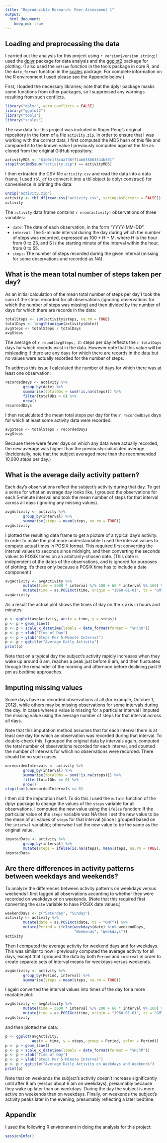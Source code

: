 ```yaml
---
title: "Reproducible Research: Peer Assessment 1"
output: 
  html_document:
    keep_md: true
---
```


## Loading and preprocessing the data

I carried out the analysis for this project using
`r version$version.string`; I used the
[dplyr](http://cran.r-project.org/web/packages/dplyr) package for data
analysis and the
[ggplot2](http://cran.r-project.org/web/packages/ggplot2) package for
plotting. (I also used the `md5sum` function in the tools package in
core R, and the `date_format` function in the
[scales](http://cran.r-project.org/web/packages/scales) package. For
complete information on the R environment I used please see the
Appendix below.)

First, I loaded the necessary libraries; note that the dplyr package
masks some functions from other packages, so I suppressed any warnings
resulting from such conflicts.

```r
library("dplyr", warn.conflicts = FALSE)
library("ggplot2")
library("tools")
library("scales")
```

The raw data for this project was included in Roger Peng's original
repository in the form of a file `activity.zip`. In order to ensure
that I was working with the correct data, I first computed the MD5
hash of this file and compared it to the known value I previously
computed against the file as cloned from the original GitHub
repository.

```r
activityMD5 <- "61e0c1f8c4a736ff1ab0f8863344b301"
stopifnot(md5sum("activity.zip") == activityMD5)
```

I then extracted the CSV file `activity.csv` and read the data into a
data frame; I used `tbl_df` to convert it into a tbl object (a dplyr
construct) for convenience in printing the data:

```r
unzip("activity.zip")
activity <- tbl_df(read.csv("activity.csv", stringsAsFactors = FALSE))
activity
```

The `activity` data frame contains `r nrow(activity)` observations of
three variables:

* `date`: The date of each observation, in the form "YYYY-MM-DD".
* `interval`: The 5-minute interval during the day during which the
  number of steps was recorded, expressed as 100 * H + M, where H
  is the hour from 0 to 23, and S is the starting minute of the
  interval within the hour, from 0 to 55.
* `steps`: The number of steps recorded during the given interval
  (missing for some observations and recorded as NA).

## What is the mean total number of steps taken per day?

As an initial calculation of the mean total number of steps per day I
took the sum of the steps recorded for all observations (ignoring
observations for which the number of steps was missing) and then
divided by the number of days for which there are records in the data:

```r
totalSteps <- sum(activity$steps, na.rm = TRUE)
totalDays <- length(unique(activity$date))
avgSteps <- totalSteps / totalDays
avgSteps
```

The average of `r round(avgSteps, 2)` steps per day reflects the
`r totalDays` days for which records exist in the data. However note
that this value will be misleading if there are any days for which
there are records in the data but no values were actually recorded for
the number of steps.

To address this issue I calculated the number of days for which there
was at least one observation:

```r
recordedDays <- activity %>%
        group_by(date) %>%
        summarise(totalObs = sum(!is.na(steps))) %>%
        filter(totalObs > 0) %>%
        nrow()
recordedDays
```

I then recalculated the mean total steps per day for the
`r recordedDays` days for which at least some activity
data were recorded:

```r
avgSteps <- totalSteps / recordedDays
avgSteps
```

Because there were fewer days on which any data were actually
recorded, the new average was higher than the previously-calculated
average. (Incidentally, note that the subject averaged more than the
recommended 10,000 steps per day.)

## What is the average daily activity pattern?

Each day's observations reflect the subject's activity during that
day. To get a sense for what an average day looks like, I grouped the
observations for each 5-minute interval and took the mean number of
steps for that interval across all days (ignoring any missing values).

```r
avgActivity <- activity %>%
        group_by(interval) %>%
        summarise(steps = mean(steps, na.rm = TRUE))
avgActivity
```

I plotted the resulting data frame to get a picture of a typical day's
activity. In order to make the plot more understandable I used the
interval values to compute actual times in POSIX format. This required
first converting the interval values to seconds since midnight, and
then converting the seconds values to POSIX times on an
arbitrarily-chosen date. (This date is independent of the dates of the
observations, and is ignored for purposes of plotting; it's there only
because a POSIX time has to include a date component.) 

```r
avgActivity <- avgActivity %>%
        mutate(time = 3600 * interval %/% 100 + 60 * interval %% 100) %>%
        mutate(time = as.POSIXct(time, origin = "1960-01-01", tz = "GMT"))
avgActivity
```

As a result the actual plot shows the times of day on the x axis in
hours and minutes:

```r
p <- ggplot(avgActivity, aes(x = time, y = steps))
p <- p + geom_line()
p <- p + scale_x_datetime(labels = date_format(format = "%H:%M"))
p <- p + xlab("Time of Day")
p <- p + ylab("Steps Per 5-Minute Interval")
p <- p + ggtitle("Average Daily Activity")
print(p)
```

Note that on a typical day the subject's activity rapidly increases
when they wake up around 6 am, reaches a peak just before 9 am, and
then fluctuates through the remainder of the morning and afternoon
before declining past 9 pm as bedtime approaches.

## Imputing missing values

Some days have no recorded observations at all (for example, October
1, 2012), while others may be missing observations for some intervals
during the day. In cases where a value is missing for a particular
interval I imputed the missing value using the average number of steps
for that interval across all days.

Note that this imputation method assumes that for each interval there
is at least one day for which an observation was recorded during that
interval. To double-check this, I grouped the original data by
intervals again, computed the total number of observations recorded
for each interval, and counted the number of intervals for which no
observations were recorded. There should be no such cases.

```r
unrecordedIntervals <- activity %>%
        group_by(interval) %>%
        summarise(totalObs = sum(!is.na(steps))) %>%
        filter(totalObs == 0) %>%
        nrow()
stopifnot(unrecordedIntervals == 0)
```

I then did the imputation itself. To do this I used the `mutate`
function of the dplyr package to change the values of the `steps`
variable for all observations. I computed the new value using the
`ifelse` function: If the particular value of the `steps` variable was
NA then I set the new value to be the mean of all values of `steps`
for that interval (since I grouped based on the `interval` variable);
otherwise I set the new value to be the same as the original value.

```r
imputedData <- activity %>%
        group_by(interval) %>%
        mutate(steps = ifelse(is.na(steps), mean(steps, na.rm = TRUE), steps))
imputedData
```

## Are there differences in activity patterns between weekdays and weekends?

To analyze the differences between activity patterns on weekdays
versus weekends I first tagged all observations according to whether
they were recorded on weekdays or on weekends. (Note that this
required first converting the `date` variable to have POSIX date
values.)

```r
weekendDays <- c("Saturday", "Sunday")
activity <- activity %>%
        mutate(date = as.POSIXct(date, tz = "GMT")) %>%
        mutate(Period = ifelse(weekdays(date) %in% weekendDays,
                               "Weekends", "Weekdays"))
activity
```

Then I computed the average activity for weekend days and for
weekdays. This was similar to how I previously computed the average
activity for all days, except that I grouped the data by both `Period`
and `interval` in order to create separate sets of interval means for
weekdays versus weekends.

```r
avgActivity <- activity %>%
        group_by(Period, interval) %>%
        summarise(steps = mean(steps, na.rm = TRUE))
```

I again converted the interval values into times of the day for a more
readable plot:

```r
avgActivity <- avgActivity %>%
        mutate(time = 3600 * interval %/% 100 + 60 * interval %% 100) %>%
        mutate(time = as.POSIXct(time, origin = "1960-01-01", tz = "GMT"))
avgActivity
```

and then plotted the data:

```r
p <- ggplot(avgActivity,
            aes(x = time, y = steps, group = Period, color = Period))
p <- p + geom_line()
p <- p + scale_x_datetime(labels = date_format(format = "%H:%M"))
p <- p + xlab("Time of Day")
p <- p + ylab("Steps Per 5-Minute Interval")
p <- p + ggtitle("Average Daily Activity on Weekdays and Weekends")
print(p)
```

Note that on weekends the subject's activity doesn't increase
significantly until after 8 am (versus about 6 am on weekdays),
presumably because they wake up later than on weekdays. During the day
the subject is more active on weekends than on weekdays. Finally, on
weekends the subject's activity peaks later in the evening, presumably
reflecting a later bedtime.

## Appendix

I used the following R environment in doing the analysis for this
project:

```r
sessionInfo()
```
